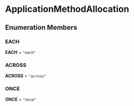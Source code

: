 
# ApplicationMethodAllocation

## Enumeration Members

### EACH

 **EACH** = `"each"`

### ACROSS

 **ACROSS** = `"across"`

### ONCE

 **ONCE** = `"once"`
